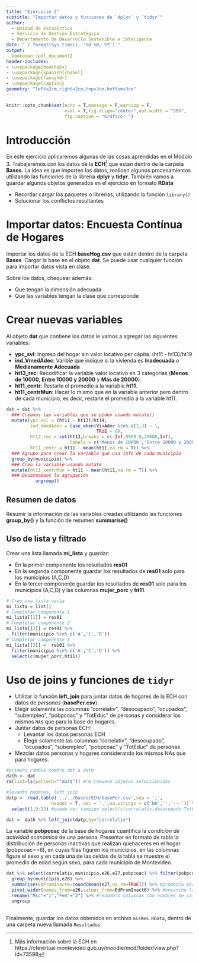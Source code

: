 ```yaml
---
title: "Ejercicio 2"
subtitle: "Importar datos y funciones de `dplyr` y `tidyr`"
author: 
  - Unidad de Estadística
  - Servicio de Gestión Estratégica
  - Departamento de Desarrollo Sostenible e Inteligente
date: "`r format(Sys.time(), '%d %B, %Y')`"
output: 
  bookdown::pdf_document2
header-includes:
- \usepackage{booktabs}  
- \usepackage[spanish]{babel}
- \usepackage{fancyhdr}
- \usepackage{caption}
geometry: "left=2cm,right=2cm,top=3cm,bottom=3cm"
---
```



<!-- Cambia la el prefijo de gráficos y tablas -->
\captionsetup[figure]{name=Gráfico}
\captionsetup[table]{name=Tabla}


<!-- Saca la indentacion de los parrafos -->
\setlength{\parindent}{0pt}

<!-- Pone encabezado en cada página-->
\renewcommand{\headheight}{0.6in}
\setlength{\headwidth}{\textwidth}
\fancyhead[R]{\small\emph{\textcolor{blue}{Unidad de Estad\'istica- Intendencia de Montevideo}}}

\pagestyle{fancy}

<!-- \tableofcontents -->
<!-- \newpage -->

<!-- Tablas de figuras y cuadros -->
<!-- \listoftables -->
<!-- \listoffigures -->

<!-- Salto de página -->
\newpage

```r
knitr::opts_chunk$set(echo = T,message = F,warning = F,
                      eval = T,fig.align="center",out.width = "50%",
                      fig.caption = "Gráfico: ")
```

# Introducción 

En este ejercicio aplicaremos algunas de las cosas aprendidas en el Módulo 3. Trabajaremos con los datos de la **ECH**^[Más información sobre la ECH en https://cfevirtual.montevideo.gub.uy/moodle/mod/folder/view.php?id=73598] que estan dentro de la carpeta **Bases**. La idea es que importen los datos, realicen algunos procesamientos utilizando las funciones de la librería **dplyr** y **tidyr**. También vamos a guardar algunos objetos generados en el ejercicio en formato **RData**

- Recordar cargar los paquetes o librerías, utilizando la función `library()`
- Solucionar los conflictos resultantes


# Importar datos: Encuesta Contínua de Hogares

Importar los datos de la ECH **baseHog.csv** que están dentro de la carpeta **Bases**. Cargar la base en el objeto **dat**. Se puede usar cualquier función para importar datos vista en clase.

<!-- 
En este caso usamos la función **read.table**, pero podría ser cualquier otra de las vistas en clase. Al importar los datos ya le indicamos el separador de decimales (`,`), el separador de campos (`;`), que las columnas tienen nombre (`header`) y le definimos un vector de strings que tienen que interpretarse como datos faltantes (`na.strings`).


```r
dat <- read.table('../../Bases/ECH/baseHog.csv',sep = ';', 
                 header = T, dec = ',',na.strings = c('NA','','---'))

```


## Chequeo de que los datos en el objeto **dat** están bien:
-->

Sobre los datos, chequear además:

* Que tengan la dimensión adecuada
* Que las variables tengan la clase que corresponde


<!-- 
Para ver esto, miramos la dimension de los datos con la función **dim()** y la estructura con la función **str()**. El siguiente chunk lo configuramos para que no se evalúe y no se impriman los resultados en el informe (el parámetro es **eval = F**)

```r
### Por ejemplo usaar estas dos, pero no es necesario imprimirlo en el informe ni al 
## resultado ni al código
dim(dat)
str(dat)
```

Si encuentran algo en los datos que pueda solucionarse cuando los datos se importan, cambien la forma de importar los datos (como estan los decimales, hay caracteres raros que se pueden definir como `NA`).

-->

# Crear nuevas variables 

Al objeto **dat** que contiene los datos le vamos a agregar las siguientes variables:

* **ypc_svl**: Ingreso del hogar sin valor locativo per cápita. (ht11 - ht13)/ht19
* **ind_VmedAdec**: Varible que indique si la vivienda es **Inadecuada** o **Medianamente Adecuada**
* **ht13_rec**: Recodificar la variable valor locativo en 3 categorías (**Menos de 10000**, **Entre 10000 y 20000** y **Más de 20000**).
* **ht11_centr**: Restarle el promedio a la variable **ht11**.
* **ht11_centrMun**: Hacer lo mismo que en la variable anterior pero dentro de cada municipio, es decir, restarle el promedio a la variable ht11. 



```r
dat = dat %>% 
  ### Creamos las variables que se piden usando mutate()
  mutate(ypc_svl = (ht11 - ht13)/ht19,
         ind_VmedAdec = case_when(VivAdec %in% c(2,3) ~ 1,
                                  TRUE ~ 0),
         ht13_rec = cut(ht13,breaks = c(-Inf,9999.9,20000,Inf),
                        labels = c('Menos de 10000','Entre 10000 y 20000','Más de 20000')),
         ht11_centr = ht11 - mean(ht11,na.rm = T)) %>% 
  ### Agrupo para crear la variable que usa info de cada municipio
  group_by(municipio) %>% 
  ### Creo la variable usando mutate
  mutate(ht11_centrMun = ht11 - mean(ht11,na.rm = T)) %>% 
  ### Desarmamoos la agrupación
           ungroup()
```

<!-- **Comentarios**:  -->

<!-- - En esta parte del código solo usamos la fuunción **mutate()** para crear nuevas variables. Estas variables serán usadas más adelante para hacer otros procesamientos. -->
<!-- - Es interesante ver como se crean las variables **ht11_centr** y **ht11_centrMun**, si vemos lo que va del lado derecho es exactamente lo mismo, la diferencia es que la primera se calcula con los promedios y desvíos de toda la columna y la segunda con el promedio y desvío de cada municipio. -->

## Resumen de datos

Resumir la información de las variables creadas utilizando las funciones **group_by()** y la función de resumen **summarise()**


<!-- 
En esta parte vamos a tomar como insumo el objeto **dat** ya con las variables nuevas en el punto anterior y vamos a construir una tabla de resumen **por municipio** llamada **res01** con la siguiente información:

* **TotCasos**: Total de casos. usar la función **n()** para contar casos. 
* **Nombrarla Igual**: Promedios de las variables **ht11**, **ht11_centr** y **ht11_centrMun**.
* **mujer_porc**: Porcentaje de Mujeres jefas de hogar.
* **VInMed_porc**: Porcentaje de hogares en viviendas inadecuadas y medianamente adecuadas.
* **vl20000_porc**: Porcentaje de hogares con valor lOcativo **Mayor a 20000**.
* **auto_porc**: Total de hogares que tienen auto
* Ordenar los datos por la variable **auto_porc**

```r
res01 = dat %>% 
  group_by(municipio) %>% 
  summarise(
    TotCasos = n(),
    ht11 = round(mean(ht11,na.rm = T)),
    ht11_centr = round(mean(ht11_centr,na.rm = T)),
    ht11_centrMun = round(mean(ht11_centrMun,na.rm = T)),
    mujer_porc = round(100*mean(e26 == 2,na.rm = T),1),
    VInMed_porc = round(100*mean(ind_VmedAdec,na.rm = T),1),
    vl20000_porc = round(100*mean(ht13 > 20000,na.rm = T),1),
    auto_porc =  round(100*mean(Auto,na.rm = T),1)) %>% 
  ungroup() %>% 
  arrange(auto_porc)
```

**Comentarios**:

- Notemos que para calcular los porcentajes también usamos la función **mean()** (promedio). Esto lo hacemos en los casos donde la variable es _dummy_ (vale 0 o 1), al hacer el promedio nos da la proporción que se cumple la condición y al multiplicar por 100 lo pasamos a porcentaje. Esto lo hacemos en el caso de las variables **ind_VmedAdec** y **Auto**.
- De forma similar, tabién calculamos porcentajes definiendo una condición lógica, en este caso se hace un promedio de un vector lógico que interpreta los `TRUE` como `1` y los `FALSE` como `0`. 

-->

## Uso de lista y filtrado

Crear una lista llamada **mi_lista** y guardar:

* En la primer componente los resultados **res01**
* En la segunda componente guardar los resultados de **res01** solo para los municipios (A,C,D)
* En la tercer componente guardar los resultados de **res01** solo para los municipios (A,C,D) y las columnas **mujer_porc** y **ht11**.


```r
# Creo una lista vacía
mi_lista = list()
# Completar componente 1
mi_lista[[1]] = res01
# Completar componente 2
mi_lista[[2]] = res01 %>% 
  filter(municipio %in% c('A','C','D'))
# Completar componente 3
mi_lista[[3]] =  res01 %>% 
  filter(municipio %in% c('A','C','D')) %>% 
  select(c(mujer_porc,ht11))
```


# Uso de joins y funciones de `tidyr` 

- Utilizar la función **left_join** para juntar datos de hogares de la ECH con datos de _personas_ (**basePer.csv**). 
- Elegir solamente las columnas "correlativ", "desocupado", "ocupados", "subempleo", "pobpcoac" y "TotEduc" de personas y considerar los mismos `NA`s que para la base de hogares. 
- Juntar datos de personas ECH:
  + Levantar los datos personas ECH
  + Elegir solamente las columnas "correlativ", "desocupado", "ocupados", "subempleo", "pobpcoac" y "TotEduc" de personas
- Mezclar datos personas y hogares considerando los mismos NAs que para hogares. 


```r
#primero cambio nombre dat a dath
dath <- dat
rm(list=ls(pattern="^dat$")) #rm remueve objetos seleccionados

#levanto hogares, left join
datp <- read.table('../../Bases/ECH/basePer.csv',sep = ';', 
                 header = T, dec = ',',na.strings = c('NA','','---')) %>% 
  select(1,9:13) #puede ser tambien select(c(correlativ,desocupado:TotEduc))

dat <- dath %>% left_join(datp,by="correlativ")
```

La variable **pobpcoac** de la base de hogares cuantifica la 
_condición de actividad económica_ de una persona. Presentar en formato de tabla la distribución de personas inactivas que realizan quehaceres en el hogar (pobpcoac==6), en cuyas filas figuren los municipios, en las columnas figure el sexo y en cada una de las celdas de la tabla se muestre el promedio de edad según sexo, para cada municipio de Montevideo.


```r
dat %>% select(correlativ,municipio,e26,e27,pobpcoac) %>% filter(pobpcoac==6) %>% 
  group_by(municipio,e26) %>%
  summarise(EdPromInact6=round(mean(e27,na.rm=TRUE))) %>% #promedio por edad
  pivot_wider(names_from=e26,values_from=EdPromInact6) %>% #ensancho tabla
  rename("Msc"="1","Fem"="2") %>% #renombro columnas con nombres de categorias
  ungroup
  
```

Finalmente, guardar los datos obtenidos en archivo `misRes.RData`, dentro de una carpeta nueva llamada `Resultados`.

<!-- 

# Creamos carpeta y guardamos en RData

## Crear un directorio

Vamos a crear desde `R` una carpeta llamada **Resultados** para guardar los objetos que generamos, para esto usamos el siguiente código

```r
if(!dir.exists('Resultados')) { # Pregunto si existe el directorio
  # SI NO EXISTE, LO CREO
  dir.create('Resultados')
}
```


## Guardamos en RData

En esta parte vamos a guardar los objetos **mi_lista** y los datos **dat** en la carpeta que creamos **Resultados** con el nombre **misRes.RData**


```r
save(mi_lista,dat,file = 'Resultados/misRes.RData')
```
 -->
